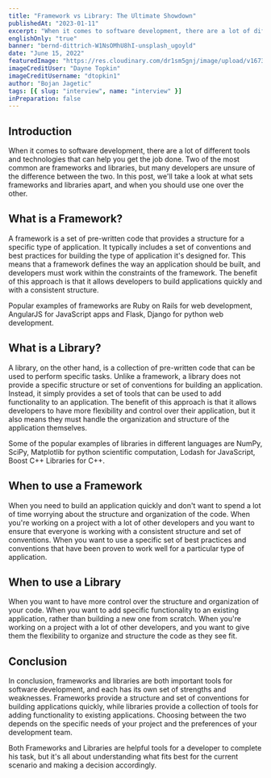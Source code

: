 ```yaml
---
title: "Framework vs Library: The Ultimate Showdown"
publishedAt: "2023-01-11"
excerpt: "When it comes to software development, there are a lot of different tools and technologies that can help you get the job done. Two of the most common are frameworks and libraries, but many developers are unsure of the difference between the two."
englishOnly: "true"
banner: "bernd-dittrich-W1NsOMhU8hI-unsplash_ugoyld"
date: "June 15, 2022"
featuredImage: "https://res.cloudinary.com/dr1sm5gnj/image/upload/v1673448129/igutech/blogs/dayne-topkin-Sk-C-om9Jz8-unsplash_cb6hhc.jpg"
imageCreditUser: "Dayne Topkin"
imageCreditUsername: "dtopkin1"
author: "Bojan Jagetic"
tags: [{ slug: "interview", name: "interview" }]
inPreparation: false
---
```


## Introduction

When it comes to software development, there are a lot of different tools and technologies that can help you get the job done. Two of the most common are <Adjusted>frameworks</Adjusted> and <Adjusted>libraries</Adjusted>, but many developers are unsure of the difference between the two. In this post, we'll take a look at what sets frameworks and libraries apart, and when you should use one over the other.

## What is a Framework?

A framework is a set of pre-written code that provides a structure for a specific type of application. It typically includes a set of conventions and best practices for building the type of application it's designed for. This means that a framework defines the way an application should be built, and developers must work within the constraints of the framework. The benefit of this approach is that it allows developers to build applications quickly and with a consistent structure.

Popular examples of frameworks are Ruby on Rails for web development, AngularJS for JavaScript apps and Flask, Django for python web development.

## What is a Library?

A library, on the other hand, is a collection of pre-written code that can be used to perform specific tasks. Unlike a framework, a library does not provide a specific structure or set of conventions for building an application. Instead, it simply provides a set of tools that can be used to add functionality to an application. The benefit of this approach is that it allows developers to have more flexibility and control over their application, but it also means they must handle the organization and structure of the application themselves.

Some of the popular examples of libraries in different languages are NumPy, SciPy, Matplotlib for python scientific computation, Lodash for JavaScript, Boost C++ Libraries for C++.

## When to use a Framework

When you need to build an application quickly and don't want to spend a lot of time worrying about the structure and organization of the code.
When you're working on a project with a lot of other developers and you want to ensure that everyone is working with a consistent structure and set of conventions.
When you want to use a specific set of best practices and conventions that have been proven to work well for a particular type of application.

## When to use a Library

When you want to have more control over the structure and organization of your code.
When you want to add specific functionality to an existing application, rather than building a new one from scratch.
When you're working on a project with a lot of other developers, and you want to give them the flexibility to organize and structure the code as they see fit.

## Conclusion

In conclusion, frameworks and libraries are both important tools for software development, and each has its own set of strengths and weaknesses. Frameworks provide a structure and set of conventions for building applications quickly, while libraries provide a collection of tools for adding functionality to existing applications. Choosing between the two depends on the specific needs of your project and the preferences of your development team.

Both Frameworks and Libraries are helpful tools for a developer to complete his task, but it's all about understanding what fits best for the current scenario and making a decision accordingly.